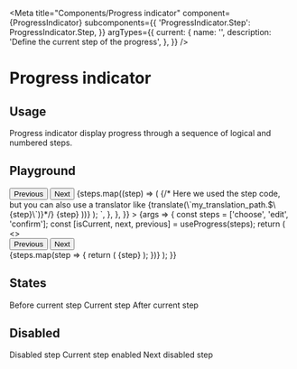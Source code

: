 
<Meta
  title="Components/Progress indicator"
  component={ProgressIndicator}
  subcomponents={{
    'ProgressIndicator.Step': ProgressIndicator.Step,
  }}
  argTypes={{
    current: {
      name: '<ProgressIndicator current>',
      description: 'Define the current step of the progress',
    },
  }}
/>

# Progress indicator

## Usage

Progress indicator display progress through a sequence of logical and numbered steps.

## Playground

<Canvas>
  <Story
    name="Standard"
    parameters={{
      docs: {
        source: {
          code: `import {useProgress, ProgressIndicator} from 'akeneo-design-system';\n
//Step codes needs to be unique
const steps = ['choose', 'edit', 'confirm'];
const [isCurrent, next, previous] = useProgress(steps);
return (
  <>
    <Button onClick={previous}>Previous</Button>
    <Button onClick={next}>Next</Button>
    <ProgressIndicator>
      {steps.map((step) => (
        <ProgressIndicator.Step key={step} current={isCurrent(step)}>
          {/* Here we used the step code, but you can also use a translator like {translate(\`my_translation_path.$\{step}\`)}*/}
          {step}
        </ProgressIndicator.Step>
      ))}
    </ProgressIndicator>
  </>
);
`,
        },
      },
    }}
  >
    {args => {
      const steps = ['choose', 'edit', 'confirm'];
      const [isCurrent, next, previous] = useProgress(steps);
      return (
        <>
          <div style={{display: 'flex', justifyContent: 'space-evenly'}}>
            <Button level="secondary" onClick={previous}>
              Previous
            </Button>
            <Button level="secondary" onClick={next}>
              Next
            </Button>
          </div>
          <ProgressIndicator>
            {steps.map(step => {
              return (
                <ProgressIndicator.Step key={step} current={isCurrent(step)}>
                  {step}
                </ProgressIndicator.Step>
              );
            })}
          </ProgressIndicator>
        </>
      );
    }}
  </Story>
</Canvas>

<ArgsTable story="Standard" />

## States

<Canvas>
  <Story name="States">
    <ProgressIndicator>
      <ProgressIndicator.Step>Before current step</ProgressIndicator.Step>
      <ProgressIndicator.Step current={true}>Current step</ProgressIndicator.Step>
      <ProgressIndicator.Step>After current step</ProgressIndicator.Step>
    </ProgressIndicator>
  </Story>
</Canvas>

## Disabled

<Canvas>
  <Story name="Disabled">
    <ProgressIndicator>
      <ProgressIndicator.Step disabled={true}>Disabled step</ProgressIndicator.Step>
      <ProgressIndicator.Step disabled={false} current={true}>
        Current step enabled
      </ProgressIndicator.Step>
      <ProgressIndicator.Step disabled={true}>Next disabled step</ProgressIndicator.Step>
    </ProgressIndicator>
  </Story>
</Canvas>
